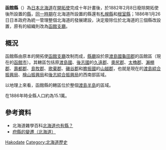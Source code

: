 {{japanese|japanese=函館県|kana=はこだてけん|romaji=Hakodate-ken}}
'''函館縣'''（{{jpn|j=函館県|kyu=函館縣|hg=はこだてけん|rm=Hakodate ken|f=y}}）為[[日本|日本]][[北海道|北海道]]在[[開拓使|開拓使]]完成十年計畫後，於1882年2月8日廢除開拓使後所設置的[[縣|縣]]，[[三縣一局時代|同一時期]]在北海道所設置的縣還有[[札幌縣|札幌縣]]和[[根室縣|根室縣]]；1886年1月26日日本政府為統一管理整個北海道的發展建設，決定廢除位於北海道的三個縣改設置{{Tsl|ja|北海道庁 (1886-1947)|北海道廳 (1886-1947)|北海道廳}}，原有的組織則改為[[函館支廳|函館支廳]]。

==概況==

函館縣由原本的開拓使[[函館支廳|函館支廳]]改制而成，[[都道府縣廳所在地|縣廳]]設於原[[渡島國|渡島國]][[龜田郡|龜田郡]]的函館區（現在的[[函館市|函館市]]）。其轄區包括原[[渡島國|渡島國]]、[[後志國|後志國]]的[[久遠郡|久遠郡]]、[[奧尻郡|奧尻郡]]、[[太櫓郡|太櫓郡]]、[[瀨棚郡|瀨棚郡]]、[[壽都郡|壽都郡]]、[[島牧郡|島牧郡]]、[[歌棄郡|歌棄郡]]、[[磯谷郡|磯谷郡]]和[[膽振國|膽振國]]的[[山越郡|山越郡]]，也就是現在的[[渡島綜合振興局|渡島綜合振興局]]、[[檜山振興局|檜山振興局]]和[[後志綜合振興局|後志綜合振興局]]的西南部區域。

以地理上來看，函館縣的轄區位於整個[[渡島半島|渡島半島]]的區域。

在1886年時全縣人口約為15.1萬。

==參考資料==
*北海道雜學百科[http://pucchi.net/hokkaido/geo/country_history.php 北海道也有縣？] {{Wayback|url=http://pucchi.net/hokkaido/geo/country_history.php |date=20071217090631 }}
*[http://www.tt.rim.or.jp/~ishato/tiri/huken/k-hokkaido.htm 府縣的變遷（北海道）] {{Wayback|url=http://www.tt.rim.or.jp/~ishato/tiri/huken/k-hokkaido.htm |date=20201208054407 }}

{{日本已廢除的府縣}}

[[Category:日本已廢除的都道府縣|Hakodate]]
[[Category:北海道歷史|Category:北海道歷史]]